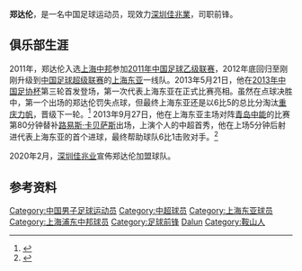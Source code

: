 {{Infobox football biography
| playername= 郑达伦
| image =
| fullname = 郑达伦
| dateofbirth = {{Birth date and age|1994|2|11}}
| cityofbirth = [[辽宁省|辽宁省]][[鞍山市|鞍山市]]
| countryofbirth = [[中国|中国]]
| currentclub = [[深圳足球俱乐部|深圳]]
| clubnumber = 
| height = {{height|m=1.65}}
| position = [[前锋_(足球)|前锋]]
| youthyears1 = 2006-2010
| youthclubs1 = [[上海东亚足球俱乐部|上海东亚]]
| years1 = 2011-2012
| clubs1 = [[上海浦东中邦足球俱乐部|上海中邦]]
| caps1 = ?
| goals1 = ?
| years2 = 2013-2015
| clubs2 = [[上海东亚足球俱乐部|上海东亚]]
| caps2 = 7
| goals2 = 1
| years3 = 2015-2019
| clubs3 = [[天津权健|天津权健]]
| caps3 = 79
| goals3 = 7
| years4 = 2020-
| clubs4 = [[深圳足球俱乐部|深圳]]
| caps4 = 29
| goals4 = 1
|      nationalyears1 = 2009-2010
|       nationalteam1 = [[中国国少队|中国国少队]]
|       nationalcaps1 = 
|      nationalgoals1 = 
|      nationalyears2 = 2011-2012
|       nationalteam2 = [[中国国青队|中国国青队]]
|       nationalcaps2 = 
|      nationalgoals2 = 
| pcupdate = 2022年1月1日
| ntupdate = 
}}
'''郑达伦'''{{BD|1994年|2月11日|||Zheng, Dalun}}，是一名中国足球运动员，现效力[[深圳佳兆業|深圳佳兆業]]，司职前锋。

==俱乐部生涯==
2011年，郑达伦入选[[上海浦东中邦足球俱乐部|上海中邦]]参加[[2011年中国足球乙级联赛|2011年中国足球乙级联赛]]，2012年底回归至刚刚升级到[[中国足球超级联赛|中国足球超级联赛]]的[[上海东亚足球俱乐部|上海东亚]]一线队。2013年5月21日，他在[[2013年中国足协杯|2013年中国足协杯]]第三轮首发登场，第一次代表上海东亚在正式比赛亮相。虽然在点球决胜中，第一个出场的郑达伦罚失点球，但最终上海东亚还是以6比5的总比分淘汰[[重庆力帆足球俱乐部|重庆力帆]]，晋级下一轮。<ref>{{Cite web |url=http://sports.sohu.com/20130521/n376663568.shtml |title=足协杯-林创益1传1射 点球大战东亚6-5淘汰力帆 |accessdate=2013-05-31 |archive-date=2018-04-19 |archive-url=https://web.archive.org/web/20180419121201/http://sports.sohu.com/20130521/n376663568.shtml |dead-url=no }}</ref> 2013年9月27日，他在上海东亚主场对阵[[青岛中能足球俱乐部|青岛中能]]的比赛第80分钟替补[[路易斯·卡贝萨斯|路易斯·卡贝萨斯]]出场，上演个人的中超首秀，他在上场5分钟后射进代表上海东亚的首个进球，最终帮助球队6比1击败对手。<ref>{{Cite web |url=http://sports.sina.com.cn/j/2013-09-27/21396804245.shtml |title=中超-16秒最快闪袭+武磊戴帽 上港6-1送中能7连败 |accessdate=2013-11-04 |archive-date=2013-10-14 |archive-url=https://web.archive.org/web/20131014101826/http://sports.sina.com.cn/j/2013-09-27/21396804245.shtml |dead-url=no }}</ref>

2020年2月，[[深圳佳兆业|深圳佳兆业]]宣佈郑达伦加盟球队。

==参考资料==
{{reflist}}

{{2012年中乙分类名单上海中邦}}
{{2013年中超分类名单上海东亚}}
{{2014年中超分类名单上海东亚}}
{{2015年中超分类名单上海上港}}
{{2015年中甲分类名单松江}}
{{2016年中甲分类名单权健}}
{{2017年中超分类名单天津权健}}
{{2018年中超分类名单天津权健}}

{{DEFAULTSORT:Zheng, Dalun}}
[[Category:中国男子足球运动员|Category:中国男子足球运动员]]
[[Category:中超球员|Category:中超球员]]
[[Category:上海东亚球员|Category:上海东亚球员]]
[[Category:上海浦东中邦球员|Category:上海浦东中邦球员]]
[[Category:足球前锋|Category:足球前锋]]
[[Category:郑姓|Dalun]]
[[Category:鞍山人|Category:鞍山人]]